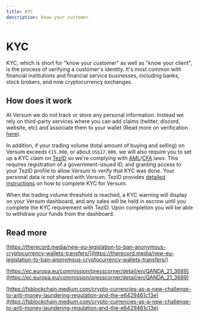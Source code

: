 ```yaml
---
title: KYC
description: know your customer
---
```


# KYC

KYC, which is short for "know your customer" as well as "know your client", is the process of verifying a customer's identity. It's most common with financial institutions and financial service businesses, including banks, stock brokers, and now cryptocurrency exchanges.

## How does it work

At Versum we do not track or store any personal information. Instead we rely on third-party services where you can add claims (twitter, discord, website, etc) and associate them to your wallet (Read more on verification [here](https://docs.versum.xyz/docs/versum/Verification)).

In addition, if your trading volume (total amount of buying and selling) on Versum exceeds `€15,000`, or about `US$17,000`, we will also require you to set up a KYC claim on [TezID](https://tezid.net/) so we're complying with [AML](https://www.investopedia.com/terms/a/aml.asp)/[CFA](https://www.investopedia.com/terms/c/combating-financing-terrorism-cft.asp) laws. This requires registration of a government-issued ID, and granting access to your TezID profile to allow Versum to verify that KYC was done. Your personal data is not shared with Versum. TezID provides [detailed instructions](https://blog.tezid.net/tezid-versum-f8910025d78a) on how to complete KYC for Versum.

When the trading volume threshold is reached, a KYC warning will display on your Versum dashboard, and any sales will be held in escrow until you complete the KYC requirement with TezID. Upon completion you will be able to withdraw your funds from the dashboard. 

## Read more

[https://therecord.media/new-eu-legislation-to-ban-anonymous-cryptocurrency-wallets-transfers/](https://therecord.media/new-eu-legislation-to-ban-anonymous-cryptocurrency-wallets-transfers/)

[https://ec.europa.eu/commission/presscorner/detail/en/QANDA_21_3689](https://ec.europa.eu/commission/presscorner/detail/en/QANDA_21_3689)

[https://fsblockchain.medium.com/crypto-currencies-as-a-new-challenge-to-anti-money-laundering-regulation-and-the-e6429461c13e](https://fsblockchain.medium.com/crypto-currencies-as-a-new-challenge-to-anti-money-laundering-regulation-and-the-e6429461c13e)
